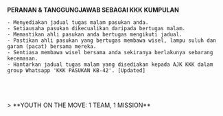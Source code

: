 
<GuideHeader id="18"/>

**PERANAN & TANGGUNGJAWAB SEBAGAI KKK KUMPULAN**
<br/>
````
- Menyediakan jadual tugas malam pasukan anda.
- Setiausaha pasukan dikecualikan daripada bertugas malam.
- Memastikan ahli pasukan anda bertugas mengikuti jadual.
- Pastikan ahli pasukan yang bertugas membawa wisel, lampu suluh dan garam (pacat) bersama mereka.
- Sentiasa membawa wisel bersama anda sekiranya berlakunya sebarang kecemasan.
- Hantarkan jadual tugas malam yang disediakan kepada AJK KKK dalam group Whatsapp 'KKK PASUKAN KB-42'. [Updated]
````
<br/>
<NextImage
    src="/images/guide/content/jadual-tugas.png"
    alt="jadual-tugas"
    width={600}
    height={200}
/>
<br/>
<br/>
> **YOUTH ON THE MOVE: 1 TEAM, 1 MISSION**